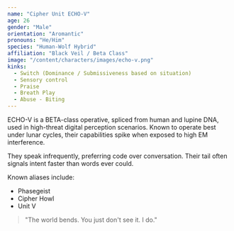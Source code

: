 ```yaml
---
name: "Cipher Unit ECHO-V"
age: 26
gender: "Male"
orientation: "Aromantic"
pronouns: "He/Him"
species: "Human-Wolf Hybrid"
affiliation: "Black Veil / Beta Class"
image: "/content/characters/images/echo-v.png"
kinks:
  - Switch (Dominance / Submissiveness based on situation)
  - Sensory control
  - Praise
  - Breath Play
  - Abuse - Biting
---
```


ECHO-V is a BETA-class operative, spliced from human and lupine DNA, used in high-threat digital perception scenarios. Known to operate best under lunar cycles, their capabilities spike when exposed to high EM interference.

They speak infrequently, preferring code over conversation. Their tail often signals intent faster than words ever could.

Known aliases include:

- Phasegeist
- Cipher Howl
- Unit V

> "The world bends. You just don't see it. I do."
